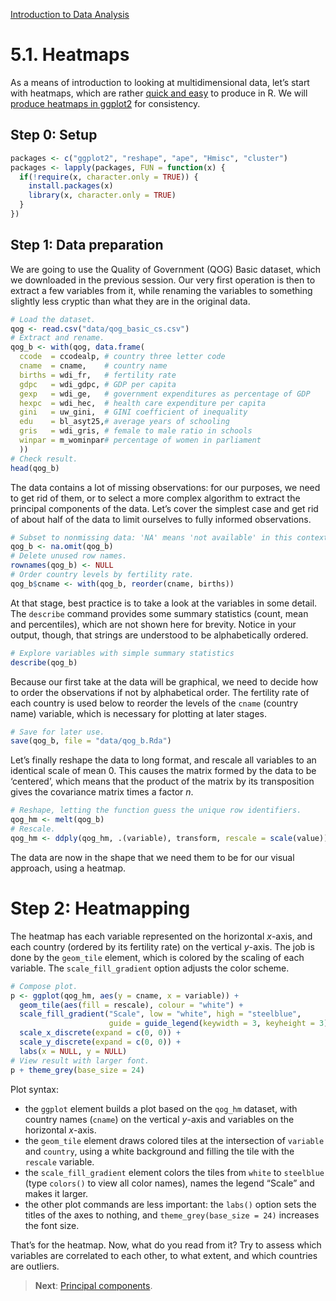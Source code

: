 <style>@import url(style.css);</style>
[Introduction to Data Analysis](index.html "Course index")

# 5.1. Heatmaps

As a means of introduction to looking at multidimensional data, let's start with heatmaps, which are rather [quick and easy](http://flowingdata.com/2010/01/21/how-to-make-a-heatmap-a-quick-and-easy-solution/) to produce in R. We will [produce heatmaps in ggplot2](https://learnr.wordpress.com/2010/01/26/ggplot2-quick-heatmap-plotting/) for consistency.

## Step 0: Setup

```r
packages <- c("ggplot2", "reshape", "ape", "Hmisc", "cluster")
packages <- lapply(packages, FUN = function(x) {
  if(!require(x, character.only = TRUE)) {
    install.packages(x)
    library(x, character.only = TRUE)
  }
})
```

## Step 1: Data preparation

We are going to use the Quality of Government (QOG) Basic dataset, which we downloaded in the previous session. Our very first operation is then to extract a few variables from it, while renaming the variables to something slightly less cryptic than what they are in the original data.

```r
# Load the dataset.
qog <- read.csv("data/qog_basic_cs.csv")
# Extract and rename.
qog_b <- with(qog, data.frame(
  ccode  = ccodealp, # country three letter code
  cname  = cname,    # country name
  births = wdi_fr,   # fertility rate
  gdpc   = wdi_gdpc, # GDP per capita
  gexp   = wdi_ge,   # government expenditures as percentage of GDP
  hexpc  = wdi_hec,  # health care expenditure per capita
  gini   = uw_gini,  # GINI coefficient of inequality 
  edu    = bl_asyt25,# average years of schooling
  gris   = wdi_gris, # female to male ratio in schools
  winpar = m_wominpar# percentage of women in parliament
  ))
# Check result.
head(qog_b)
```

The data contains a lot of missing observations: for our purposes, we need to get rid of them, or to select a more complex algorithm to extract the principal components of the data. Let's cover the simplest case and get rid of about half of the data to limit ourselves to fully informed observations.

```r
# Subset to nonmissing data: 'NA' means 'not available' in this context.
qog_b <- na.omit(qog_b)
# Delete unused row names.
rownames(qog_b) <- NULL
# Order country levels by fertility rate.
qog_b$cname <- with(qog_b, reorder(cname, births))

```

At that stage, best practice is to take a look at the variables in some detail. The `describe` command provides some summary statistics (count, mean and percentiles), which are not shown here for brevity. Notice in your output, though, that strings are understood to be alphabetically ordered.

```r
# Explore variables with simple summary statistics
describe(qog_b)
```

Because our first take at the data will be graphical, we need to decide how to order the observations if not by alphabetical order. The fertility rate of each country is used below to reorder the levels of the `cname` (country name) variable, which is necessary for plotting at later stages.

```r
# Save for later use.
save(qog_b, file = "data/qog_b.Rda")
```

Let's finally reshape the data to long format, and rescale all variables to an identical scale of mean $0$. This causes the matrix formed by the data to be 'centered', which means that the product of the matrix by its transposition gives the covariance matrix times a factor $n$.

```r
# Reshape, letting the function guess the unique row identifiers.
qog_hm <- melt(qog_b)
# Rescale.
qog_hm <- ddply(qog_hm, .(variable), transform, rescale = scale(value))
```

The data are now in the shape that we need them to be for our visual approach, using a heatmap.

# Step 2: Heatmapping

The heatmap has each variable represented on the horizontal $x$-axis, and each country (ordered by its fertility rate) on the vertical $y$-axis. The job is done by the `geom_tile` element, which is colored by the scaling of each variable. The `scale_fill_gradient` option adjusts the color scheme.

```r
# Compose plot.
p <- ggplot(qog_hm, aes(y = cname, x = variable)) + 
  geom_tile(aes(fill = rescale), colour = "white") +
  scale_fill_gradient("Scale", low = "white", high = "steelblue", 
                      guide = guide_legend(keywidth = 3, keyheight = 3)) + 
  scale_x_discrete(expand = c(0, 0)) + 
  scale_y_discrete(expand = c(0, 0)) +
  labs(x = NULL, y = NULL)
# View result with larger font.
p + theme_grey(base_size = 24)
```

Plot syntax:

- the `ggplot` element builds a plot based on the `qog_hm` dataset, with country names (`cname`) on the vertical $y$-axis and variables on the horizontal $x$-axis.
- the `geom_tile` element draws colored tiles at the intersection of `variable` and `country`, using a white background and filling the tile with the `rescale` variable.
- the `scale_fill_gradient` element colors the tiles from `white` to `steelblue` (type `colors()` to view all color names), names the legend "Scale" and makes it larger.
- the other plot commands are less important: the `labs()` option sets the titles of the axes to nothing, and `theme_grey(base_size = 24)` increases the font size.

That's for the heatmap. Now, what do you read from it? Try to assess which variables are correlated to each other, to what extent, and which countries are outliers.

> __Next__: [Principal components](052_pca.html).
